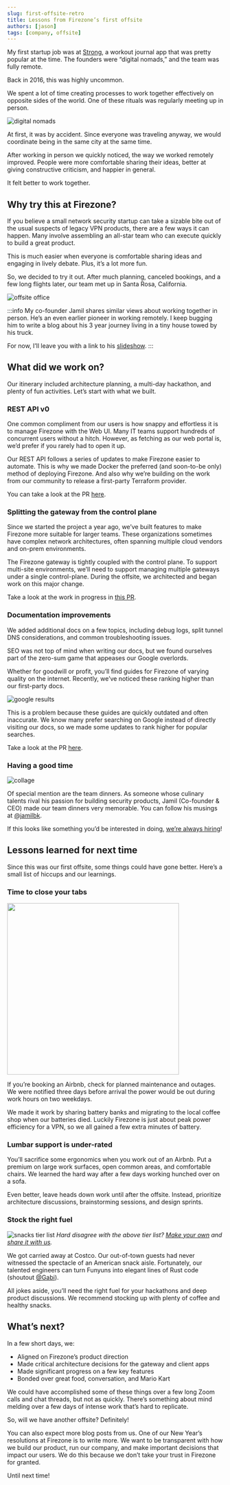 ```yaml
---
slug: first-offsite-retro
title: Lessons from Firezone’s first offsite
authors: [jason]
tags: [company, offsite]
---
```


My first startup job was at [Strong](https://www.strong.app/), a workout journal app that was pretty popular at the time. The founders were “digital nomads,” and the team was fully remote.

Back in 2016, this was highly uncommon.

We spent a lot of time creating processes to work together effectively on opposite sides of the world. One of these rituals was regularly meeting up in person.

![digital nomads](https://user-images.githubusercontent.com/52545545/211626078-6f64a4f4-ec37-40cd-8bb5-a6b9b122f351.png)

At first, it was by accident. Since everyone was traveling anyway, we would coordinate being in the same city at the same time.

After working in person we quickly noticed, the way we worked remotely improved. People were more comfortable sharing their ideas, better at giving constructive criticism, and happier in general.

It felt better to work together.

## Why try this at Firezone?

If you believe a small network security startup can take a sizable bite out of the usual suspects of legacy VPN products, there are a few ways it can happen. Many involve assembling an all-star team who can execute quickly to build a great product.

This is much easier when everyone is comfortable sharing ideas and engaging in lively debate. Plus, it’s a lot more fun.

So, we decided to try it out. After much planning, canceled bookings, and a few long flights later, our team met up in Santa Rosa, California.

![offsite office](https://user-images.githubusercontent.com/52545545/211517211-ff1d5503-a367-4e6b-a670-067c447ed415.png)

:::info
My co-founder Jamil shares similar views about working together in person. He’s an even earlier pioneer in working remotely. I keep bugging him to write a blog about his 3 year journey living in a tiny house towed by his truck.

For now, I’ll leave you with a link to his [slideshow](https://tinyhouse.jamilbk.com/).
:::

## What did we work on?

Our itinerary included architecture planning, a multi-day hackathon, and plenty of fun activities. Let’s start with what we built.

### REST API v0

One common compliment from our users is how snappy and effortless it is to manage Firezone with the Web UI. Many IT teams support hundreds of concurrent users without a hitch. However, as fetching as our web portal is, we’d prefer if you rarely had to open it up. 

Our REST API follows a series of updates to make Firezone easier to automate. This is why we made Docker the preferred (and soon-to-be only) method of deploying Firezone. And also why we’re building on the work from our community to release a first-party Terraform provider.

You can take a look at the PR [here](https://github.com/firezone/firezone/pull/1155).

### Splitting the gateway from the control plane

Since we started the project a year ago, we’ve built features to make Firezone more suitable for larger teams. These organizations sometimes have complex network architectures, often spanning multiple cloud vendors and on-prem environments.

The Firezone gateway is tightly coupled with the control plane. To support multi-site environments, we’ll need to support managing multiple gateways under a single control-plane. During the offsite, we architected and began work on this major change. 

Take a look at the work in progress in [this PR](https://github.com/firezone/firezone/pull/1205). 

### Documentation improvements

We added additional docs on a few topics, including debug logs, split tunnel DNS considerations, and common troubleshooting issues.

SEO was not top of mind when writing our docs, but we found ourselves part of the zero-sum game that appeases our Google overlords.

Whether for goodwill or profit, you’ll find guides for Firezone of varying quality on the internet. Recently, we’ve noticed these ranking higher than our first-party docs.

![google results](https://user-images.githubusercontent.com/52545545/211517741-4efb596a-3765-40d8-b483-f807f3a88e86.png)

This is a problem because these guides are quickly outdated and often inaccurate. We know many prefer searching on Google instead of directly visiting our docs, so we made some updates to rank higher for popular searches.

Take a look at the PR [here](https://github.com/firezone/firezone/pull/1194).

### Having a good time

![collage](https://user-images.githubusercontent.com/52545545/211988059-02f3083a-116b-462e-a5ff-90af4fab63fc.png)

Of special mention are the team dinners. As someone whose culinary talents rival his passion for building security products, Jamil (Co-founder & CEO) made our team dinners very memorable. You can follow his musings at [@jamilbk](https://twitter.com/jamilbk).

If this looks like something you’d be interested in doing, [we’re always hiring](https://www.ycombinator.com/companies/firezone/jobs)!

## Lessons learned for next time

Since this was our first offsite, some things could have gone better. Here’s a small list of hiccups and our learnings.

### Time to close your tabs

<img src="https://user-images.githubusercontent.com/52545545/211503302-4b2e2e74-06e8-4929-aa5b-a336af25a450.png" width="400" />

If you’re booking an Airbnb, check for planned maintenance and outages. We were notified three days before arrival the power would be out during work hours on two weekdays.

We made it work by sharing battery banks and migrating to the local coffee shop when our batteries died. Luckily Firezone is just about peak power efficiency for a VPN, so we all gained a few extra minutes of battery.

### Lumbar support is under-rated

You’ll sacrifice some ergonomics when you work out of an Airbnb. Put a premium on large work surfaces, open common areas, and comfortable chairs. We learned the hard way after a few days working hunched over on a sofa.

Even better, leave heads down work until after the offsite. Instead, prioritize architecture discussions, brainstorming sessions, and design sprints. 

### Stock the right fuel

![snacks tier list](https://user-images.githubusercontent.com/52545545/211512901-37685775-b29d-4aab-b37f-f9ae165cde73.png)
_Hard disagree with the above tier list?
[Make your own](https://tiermaker.com/create/startup-hackathon-snack-tier-list-15538965)
and [share it with us](https://twitter.com/firezonehq)._

We got carried away at Costco. Our out-of-town guests had never witnessed the spectacle of an American snack aisle. Fortunately, our talented engineers can turn Funyuns into elegant lines of Rust code (shoutout [@Gabi](https://github.com/conectado)). 

All jokes aside, you’ll need the right fuel for your hackathons and deep product discussions. We recommend stocking up with plenty of coffee and healthy snacks.

## What’s next?

In a few short days, we:
* Aligned on Firezone’s product direction
* Made critical architecture decisions for the gateway and client apps
* Made significant progress on a few key features
* Bonded over great food, conversation, and Mario Kart

We could have accomplished some of these things over a few long Zoom calls and chat threads, but not as quickly. There’s something about mind melding over a few days of intense work that’s hard to replicate.

So, will we have another offsite? Definitely!

You can also expect more blog posts from us. One of our New Year’s resolutions at Firezone is to write more. We want to be transparent with how we build our product, run our company, and make important decisions that impact our users. We do this because we don’t take your trust in Firezone for granted.

Until next time!
